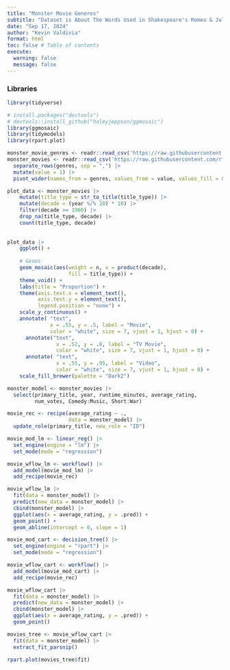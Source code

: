 ```yaml
---
title: "Monster Movie Generes"
subtitle: "Dataset is About The Words Used in Shakespeare's Romeo & Juliet"
date: "Sep 17, 2024"
author: "Kevin Valdivia"
format: html
toc: false # Table of contents
execute: 
  warning: false
  message: false
---
```


### Libraries
```r
library(tidyverse)

# install.packages("devtools") 
# devtools::install_github("haleyjeppson/ggmosaic")
library(ggmosaic)
library(tidymodels)
library(rpart.plot)
```


```r
monster_movie_genres <- readr::read_csv('https://raw.githubusercontent.com/rfordatascience/tidytuesday/master/data/2024/2024-10-29/monster_movie_genres.csv')
monster_movies <- readr::read_csv('https://raw.githubusercontent.com/rfordatascience/tidytuesday/master/data/2024/2024-10-29/monster_movies.csv') |> 
  separate_rows(genres, sep = ",") |> 
  mutate(value = 1) |> 
  pivot_wider(names_from = genres, values_from = value, values_fill = 0)

```


```r
plot_data <- monster_movies |>
    mutate(title_type = str_to_title(title_type)) |> 
    mutate(decade = (year %/% 10) * 10) |> 
    filter(decade >= 1960) |> 
    drop_na(title_type, decade) |>
    count(title_type, decade)
  
  
plot_data |>
    ggplot() +
    
    # Geoms
    geom_mosaic(aes(weight = n, x = product(decade), 
                    fill = title_type)) +
    theme_void() +
    labs(title = "Proportion") +
    theme(axis.text.x = element_text(),
          axis.text.y = element_text(),
          legend.position = "none") +
    scale_y_continuous() +
    annotate( "text",
              x = .55, y = .5, label = "Movie",
              color = "white", size = 7, vjust = 1, hjust = 0) +
      annotate("text",
                x = .52, y = .8, label = "TV Movie",
                color = "white", size = 7, vjust = 1, hjust = 0) +
      annotate( "text",
                x = .55, y = .95, label = "Video",
                color = "white", size = 7, vjust = 1, hjust = 0) +
    scale_fill_brewer(palette = "Dark2")
```


```r
monster_model <- monster_movies |>
  select(primary_title, year, runtime_minutes, average_rating,
         num_votes, Comedy:Music, Short:War)

movie_rec <- recipe(average_rating ~ ., 
                    data = monster_model) |>
  update_role(primary_title, new_role = "ID")

movie_mod_lm <- linear_reg() |>
  set_engine(engine = "lm") |>
  set_mode(mode = "regression")

movie_wflow_lm <- workflow() |> 
  add_model(movie_mod_lm) |> 
  add_recipe(movie_rec)

movie_wflow_lm |> 
  fit(data = monster_model) |> 
  predict(new_data = monster_model) |> 
  cbind(monster_model) |> 
  ggplot(aes(x = average_rating, y = .pred)) +
  geom_point() +
  geom_abline(intercept = 0, slope = 1)
```


```r
movie_mod_cart <- decision_tree() |> 
  set_engine(engine = "rpart") |> 
  set_mode(mode = "regression")

movie_wflow_cart <- workflow() |> 
  add_model(movie_mod_cart) |> 
  add_recipe(movie_rec)

movie_wflow_cart |> 
  fit(data = monster_model) |> 
  predict(new_data = monster_model) |> 
  cbind(monster_model) |> 
  ggplot(aes(x = average_rating, y = .pred)) +
  geom_point()
```

```r
movies_tree <- movie_wflow_cart |> 
  fit(data = monster_model) |> 
  extract_fit_parsnip()

rpart.plot(movies_tree$fit)
```

